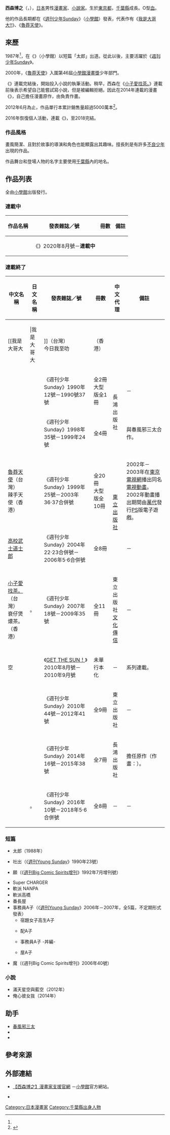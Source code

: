 {{Infobox comics creator
| 名稱 = 西森博之
| 外文名 = 
| 外文 = 
| 圖片 = 
| 圖片尺寸 = 
| 圖片簡介 = 
| 本名 = 
| 日文名稱 = 西森 博之
| 平假名 = にしもり ひろゆき
| 羅馬拼音 = Nishimori Hiroyuki
| 筆名 = 
| 出生日期 = {{Birth date and age|1963|11|23}}
| 出生地點 = {{JPN}}[[東京都|東京都]]（在[[千葉縣|千葉縣]]成長）
| 逝世日期 = 
| 逝世地點 = 
| 國籍 = {{JPN}}
| 職業 = [[漫畫家|漫畫家]]
| 稱號 = 
| 活動開始 = 1987年<ref name="sunday20140409">{{Cite web|url=http://websunday.net/backstage/nisimori/|title=西森博之 Vol.17|work=Sunday漫畫家支援官網|publisher=[[小學館|小學館]]|date=2014-04-09|accessdate=2018-07-26|archiveurl=https://web.archive.org/web/20210125034629/https://websunday.net/backstage/nisimori/|archivedate=2021-01-25|deadlinkdate=|language=ja|deadurl=no}}</ref>
| 活動結束 = 
| 類型 = [[少年漫畫|少年漫畫]]
| 代表作 = 《[[我是大哥大!!|我是大哥大!!]]》<br />《[[魯莽天使|魯莽天使]]》
| 合作人 = 
| 配偶 = 
| 兒女 = 
| 親屬 = 
| 獎項 = 第46屆[[小學館漫畫賞|小學館漫畫獎]]少年部門<br />（《魯莽天使》）
| 簽名 = 
| 網站 = 
| module = 
}}
{{japanese|japanese=西森 博之|kana=にしもり ひろゆき|romaji=Nishimori Hiroyuki}}
'''西森博之'''（{{lang-ja|西森 博之}}，{{bd|1963年|11月23日|catIdx=Nishimori Hiroyuki}}），[[日本|日本]]男性[[漫畫家|漫畫家]]、[[小說家|小說家]]。生於[[東京都|東京都]]，[[千葉縣|千葉縣]]成長。O型[[血型|血]]。

他的作品長期都在《[[週刊少年Sunday|週刊少年Sunday]]》（[[小學館|小學館]]）發表，代表作有《[[我是大哥大!!|我是大哥大!!]]》、《[[魯莽天使|魯莽天使]]》。

== 來歷 ==
1987年<ref name="sunday20140409" />，在《{{link-ja|週刊少年SundayS|週刊少年サンデーS|增刊少年Sunday}}》（小學館）以短篇「{{lang|ja|プー}}太郎」出道。從此以後，主要活躍於《[[週刊少年Sunday|週刊少年Sunday]]》。

2000年，《[[魯莽天使|魯莽天使]]》入圍第46屆[[小學館漫畫賞|小學館漫畫獎]]少年部門。

《{{link-ja|鋼鐵貴公子|鋼鉄の華っ柱}}》連載完結後，開始投入小說的執筆活動。稍早，西森在《[[小子愛找茶|小子愛找茶。]]》連載前後表示希望自己能嘗試寫小說，但是被編輯拒絕。因此在2014年連載的漫畫《{{link-ja|一無所有下的藍天|何もないけど空は青い}}》，自己擔任漫畫原作，由{{link-ja|飯沼勇氣|飯沼ゆうき}}負責作畫。

2012年6月為止，作品單行本累計銷售量超過5000萬本<ref>{{Cite web|url=http://mantan-web.jp/2012/06/13/20120612dog00m200077000c.html|script-title=ja:西森博之：「今日俺」作者が小説家デビュー|accessdate=2017-03-15|date=2012-06-13|work=MANTANWEB|language=ja|archive-date=2017-04-28|archive-url=https://web.archive.org/web/20170428053213/https://mantan-web.jp/2012/06/13/20120612dog00m200077000c.html|dead-url=no}}</ref>。

2016年恢復個人活動，連載《{{link-ja|正在尋找自己的柊小姐。|柊様は自分を探している。}}》，至2018完結。

=== 作品風格 === 
畫風簡潔、且對於故事的導演和角色也能顯露出其趣味。擅長則是有許多[[不良少年|不良少年]]出現的作品。

作品舞台和登場人物的名字主要使用[[千葉縣|千葉縣]]內的地名。

== 作品列表 ==
; 全由[[小學館|小學館]]出版發行。
=== 連載中 ===
{|class="wikitable" style="font-size:small"
!作品名稱!!發表雜誌／號!!冊數!!備註
|-
|{{lang|ja|カナカナ}}||《{{link-ja|週刊少年SundayS|週刊少年サンデーS}}》2020年8月號－'''連載中'''|| ||
|}

=== 連載終了 ===
{|class="wikitable" style="font-size:small"
!中文名稱!!日文名稱!!發表雜誌／號!!冊數!!中文代理!!備註
|-
|[[我是大哥大!!|我是大哥大!!]]（台灣）<br />今日我至叻!!（香港）||{{lang|ja|今日から俺は}}!!||《{{link-ja|週刊少年SundayS|週刊少年サンデーS|增刊少年Sunday}}》1988年9號－1990年8號<br />《[[週刊少年Sunday|週刊少年Sunday]]》1990年40號－1997年47號||全38冊<br />大型版全19冊<br />MyFirst大型版全14冊<br />文庫版全18冊||{{flagicon|TWN}} [[長鴻出版社|長鴻出版社]]<br />{{flagicon|HKG}} [[正文社|正文社]]||第一部長期連載作品。<br />1994年由[[東映|東映]]拍成真人電影。<br />1993年－1997年發行全10話OVA。<br />2018年10月至12月播出真人電視劇，2020年將上映真人劇場版。
|-
|{{link-ja|歪哥刑警|甘く危険なナンパ刑事}}||{{lang|ja|甘く危険なナンパ刑事}}||《週刊少年Sunday》1990年12號－1990號37號||全2冊<br />大型版全1冊||rowspan="2"|{{flagicon|TWN}}長鴻出版社||－
|-
|{{link-ja|勁爆好小子|スピンナウト}}||{{lang|ja|スピンナウト}}||《週刊少年Sunday》1998年35號－1999年24號||全4冊||與春風邪三太合作。
|-
|[[魯莽天使|魯莽天使]]（台灣）<br />辣手天使（香港）||{{lang|ja|天使な小生意気}}||《週刊少年Sunday》1999年25號－2003年36·37合併號||全20冊<br />大型版全10冊||rowspan="2"|{{flagicon|TWN}} [[東立出版社|東立出版社]]||2002年－2003年在[[東京電視網|東京電視網]]播出同名[[電視動畫|電視動畫]]。<br />2002年動畫播出期間由[[萬代|萬代]]發行[[PlayStation_(遊戲機)|PS]]版電子遊戲。
|-
|[[高校武士道士郎|高校武士道士郎]]||{{lang|ja|道士郎でござる}}||《週刊少年Sunday》2004年22·23合併號－2006年5·6合併號||全8冊||－
|-
|[[小子愛找茶|小子愛找茶。]]（台灣）<br />衰仔煲燶茶。（香港）||{{lang|ja|お茶にごす}}。||《週刊少年Sunday》2007年18號－2009年35號||全11冊||{{flagicon|TWN}} 東立出版社<br />{{flagicon|HKG}} [[文化傳信|文化傳信]]||－
|-
|colspan="2"|{{lang|ja|いつか}}空{{lang|ja|から}}||《[[月刊少年Sunday|GET THE SUN！]]》2010年8月號－2010年9月號||未單行本化||－||系列連載。
|-
|{{link-ja|鋼鐵貴公子|鋼鉄の華っ柱}}||{{lang|ja|鋼鉄の華っ柱}}||《週刊少年Sunday》2010年44號－2012年41號||全9冊||{{flagicon|TWN}} 東立出版社||－
|-
|{{link-ja|一無所有下的藍天|何もないけど空は青い}}||{{lang|ja|何もないけど空は青い}}||《週刊少年Sunday》2014年16號－2015年38號||全7冊||{{flagicon|TWN}} 長鴻出版社||擔任原作（作畫：{{link-ja|飯沼勇氣|飯沼ゆうき}}）。
|-
|{{link-ja|正在尋找自己的柊小姐。|柊様は自分を探している。}}||{{lang|ja|柊様は自分を探している}}。||《週刊少年Sunday》2016年10號－2018年5·6合併號||全8冊||－||－
|}

=== 短篇 ===
* {{lang|ja|プー}}太郎（1988年）
* {{lang|ja|ツッパリ}}社{{lang|ja|会に}}出{{lang|ja|る}}（《[[週刊Young_Sunday|週刊Young Sunday]]》1990年23號）
* {{lang|ja|もしも}}願{{lang|ja|いがかなうなら}}（《[[Big_Comic_Spirits|週刊Big Comic Spirits增刊]]》1992年7月增刊號）
* Super CHARGER
* 軟派 NANPA
* 軟派{{lang|ja|の}}高橋
* 番長屋
* 事務員A子（《[[週刊Young_Sunday|週刊Young Sunday]]》2006年－2007年，全5篇，不定期形式發表）
** 宿題女子高生A子
** {{lang|ja|アルバイトティッシュ}}配{{lang|ja|り}}A子
** 事務員A子 -{{lang|ja|カツ}}丼編-
** {{lang|ja|ケーキ}}屋A子
* 魔{{lang|ja|がさす}}（《週刊Big Comic Spirits增刊》2006年40號）

=== 小說 ===
* 滿天星空與藍空（2012年）
* 俺{{lang|ja|の}}心{{lang|ja|臓は}}彼女{{lang|ja|にしか撃ち}}抜{{lang|ja|けない}}（2014年）

== 助手 ==
* [[春風邪三太|春風邪三太]]
* {{link-ja|鈴木圭一|鈴木けい一}}
* {{link-ja|紅林直|プロジェクト:漫画家/日本の漫画家 か行#紅林直}}

== 參考來源 ==
{{reflist}}

== 外部連結 ==
* [http://websunday.net/backstage/nisimori/ 【西森博之】漫畫家支援官網] {{Wayback|url=http://websunday.net/backstage/nisimori/ |date=20210125034629 }} {{ja icon}}－[[小學館|小學館]]官方網站。
* {{lang|ja|[https://web.archive.org/web/20101124141429/http://gekkansunday.net/rensai/sorakara/100712.html 小學館漫畫 -GET THE SUN！WEB-：作品介紹 いつか空から]}} {{ja icon}}

{{Normdaten}}
{{DEFAULTSORT:Nishimori Hiroyuki}}
[[Category:日本漫畫家|Category:日本漫畫家]]
[[Category:千葉縣出身人物|Category:千葉縣出身人物]]